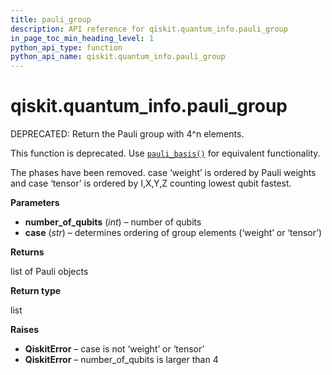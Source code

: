 ```yaml
---
title: pauli_group
description: API reference for qiskit.quantum_info.pauli_group
in_page_toc_min_heading_level: 1
python_api_type: function
python_api_name: qiskit.quantum_info.pauli_group
---
```


# qiskit.quantum\_info.pauli\_group

<Function id="qiskit.quantum_info.pauli_group" github="https://github.com/qiskit/qiskit/tree/stable/0.19/qiskit/quantum_info/operators/pauli.py" signature="pauli_group(number_of_qubits, case='weight')">
  DEPRECATED: Return the Pauli group with 4^n elements.

  This function is deprecated. Use [`pauli_basis()`](qiskit.quantum_info.pauli_basis "qiskit.quantum_info.pauli_basis") for equivalent functionality.

  The phases have been removed. case ‘weight’ is ordered by Pauli weights and case ‘tensor’ is ordered by I,X,Y,Z counting lowest qubit fastest.

  **Parameters**

  *   **number\_of\_qubits** (*int*) – number of qubits
  *   **case** (*str*) – determines ordering of group elements (‘weight’ or ‘tensor’)

  **Returns**

  list of Pauli objects

  **Return type**

  list

  **Raises**

  *   **QiskitError** – case is not ‘weight’ or ‘tensor’
  *   **QiskitError** – number\_of\_qubits is larger than 4
</Function>

